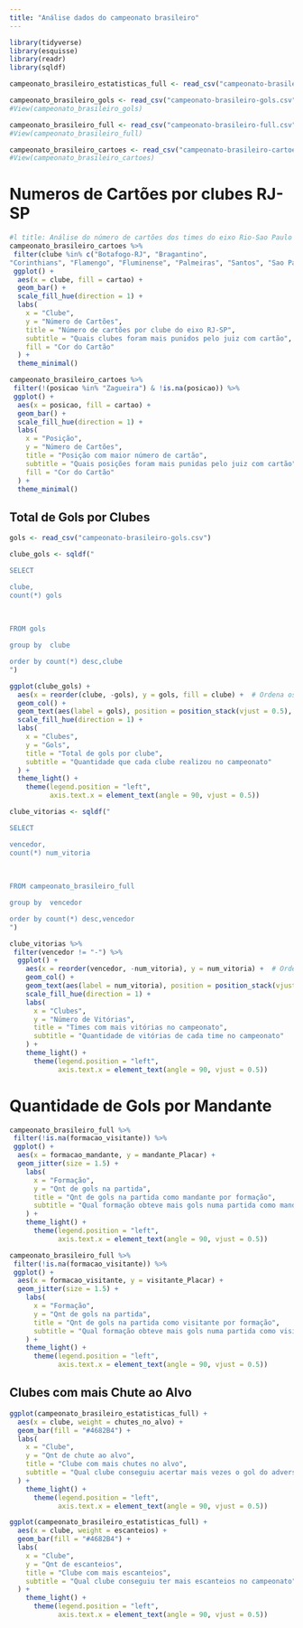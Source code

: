 ---
title: "Análise dados do campeonato brasileiro"
---


```{r, echo=FALSE, warning=FALSE, message=FALSE, conflicts=FALSE}
library(tidyverse)
library(esquisse)
library(readr)
library(sqldf)
```

```{r, echo=FALSE, warning=FALSE, message=FALSE, conflicts=FALSE}
campeonato_brasileiro_estatisticas_full <- read_csv("campeonato-brasileiro-estatisticas-full.csv")
```


```{r, echo=FALSE, warning=FALSE, message=FALSE, conflicts=FALSE}
campeonato_brasileiro_gols <- read_csv("campeonato-brasileiro-gols.csv")
#View(campeonato_brasileiro_gols)
```

```{r, echo=FALSE, warning=FALSE, message=FALSE, conflicts=FALSE}
campeonato_brasileiro_full <- read_csv("campeonato-brasileiro-full.csv")
#View(campeonato_brasileiro_full)
```

```{r, echo=FALSE, warning=FALSE, message=FALSE, conflicts=FALSE}
campeonato_brasileiro_cartoes <- read_csv("campeonato-brasileiro-cartoes.csv")
#View(campeonato_brasileiro_cartoes)
```
# Numeros de Cartões por clubes RJ-SP

```{r, echo=FALSE, warning=FALSE, message=FALSE, conflicts=FALSE}

#l title: Análise do número de cartões dos times do eixo Rio-Sao Paulo
campeonato_brasileiro_cartoes %>%
 filter(clube %in% c("Botafogo-RJ", "Bragantino", 
"Corinthians", "Flamengo", "Fluminense", "Palmeiras", "Santos", "Sao Paulo", "Vasco")) %>%
 ggplot() +
  aes(x = clube, fill = cartao) +
  geom_bar() +
  scale_fill_hue(direction = 1) +
  labs(
    x = "Clube",
    y = "Número de Cartões",
    title = "Número de cartões por clube do eixo RJ-SP",
    subtitle = "Quais clubes foram mais punidos pelo juiz com cartão",
    fill = "Cor do Cartão"
  ) +
  theme_minimal()
```


```{r, echo=FALSE, warning=FALSE, message=FALSE, conflicts=FALSE}
campeonato_brasileiro_cartoes %>%
 filter(!(posicao %in% "Zagueira") & !is.na(posicao)) %>%
 ggplot() +
  aes(x = posicao, fill = cartao) +
  geom_bar() +
  scale_fill_hue(direction = 1) +
  labs(
    x = "Posição",
    y = "Número de Cartões",
    title = "Posição com maior número de cartão",
    subtitle = "Quais posições foram mais punidas pelo juiz com cartão",
    fill = "Cor do Cartão"
  ) +
  theme_minimal()
```


## Total de Gols por Clubes
```{r, echo=FALSE, warning=FALSE, message=FALSE, conflicts=FALSE}
gols <- read_csv("campeonato-brasileiro-gols.csv")

clube_gols <- sqldf("

SELECT

clube,
count(*) gols
      
      
      
FROM gols 

group by  clube

order by count(*) desc,clube
")
```


```{r, echo=FALSE, warning=FALSE, message=FALSE, conflicts=FALSE}
ggplot(clube_gols) +
  aes(x = reorder(clube, -gols), y = gols, fill = clube) +  # Ordena os clubes de acordo com os valores de gols
  geom_col() +
  geom_text(aes(label = gols), position = position_stack(vjust = 0.5), color = "black", size = 2, angle = 90, hjust = 0.5) +  # Adiciona os valores dos gols dentro de cada barra
  scale_fill_hue(direction = 1) +
  labs(
    x = "Clubes",
    y = "Gols",
    title = "Total de gols por clube",
    subtitle = "Quantidade que cada clube realizou no campeonato"
  ) +
  theme_light() +
    theme(legend.position = "left",
          axis.text.x = element_text(angle = 90, vjust = 0.5))
```


```{r, echo=FALSE, warning=FALSE,message=FALSE, conflicts=FALSE}
clube_vitorias <- sqldf("

SELECT

vencedor,
count(*) num_vitoria
      
      
      
FROM campeonato_brasileiro_full

group by  vencedor

order by count(*) desc,vencedor
")
```



```{r, echo=FALSE, warning=FALSE,message=FALSE, conflicts=FALSE}

clube_vitorias %>%
 filter(vencedor != "-") %>%
  ggplot() +
    aes(x = reorder(vencedor, -num_vitoria), y = num_vitoria) +  # Ordena os clubes de acordo com os valores de gols
    geom_col() +
    geom_text(aes(label = num_vitoria), position = position_stack(vjust = 0.5), color = "black", size = 2, angle = 90, hjust = 0.5) +  # Adiciona os valores dos gols dentro de cada barra
    scale_fill_hue(direction = 1) +
    labs(
      x = "Clubes",
      y = "Número de Vitórias",
      title = "Times com mais vitórias no campeonato",
      subtitle = "Quantidade de vitórias de cada time no campeonato"
    ) +
    theme_light() +
      theme(legend.position = "left",
            axis.text.x = element_text(angle = 90, vjust = 0.5))
```
# Quantidade de Gols por Mandante

```{r, echo=FALSE, warning=FALSE , message=FALSE, conflicts=FALSE}
campeonato_brasileiro_full %>%
 filter(!is.na(formacao_visitante)) %>%
 ggplot() +
  aes(x = formacao_mandante, y = mandante_Placar) +
  geom_jitter(size = 1.5) +
    labs(
      x = "Formação",
      y = "Qnt de gols na partida",
      title = "Qnt de gols na partida como mandante por formação",
      subtitle = "Qual formação obteve mais gols numa partida como mandante"
    ) +
    theme_light() +
      theme(legend.position = "left",
            axis.text.x = element_text(angle = 90, vjust = 0.5))
```
```{r, echo=FALSE, warning=FALSE}
campeonato_brasileiro_full %>%
 filter(!is.na(formacao_visitante)) %>%
 ggplot() +
  aes(x = formacao_visitante, y = visitante_Placar) +
  geom_jitter(size = 1.5) +
    labs(
      x = "Formação",
      y = "Qnt de gols na partida",
      title = "Qnt de gols na partida como visitante por formação",
      subtitle = "Qual formação obteve mais gols numa partida como visitante"
    ) +
    theme_light() +
      theme(legend.position = "left",
            axis.text.x = element_text(angle = 90, vjust = 0.5))
```
## Clubes com mais Chute ao Alvo

```{r, echo=FALSE, warning=FALSE , message=FALSE, conflicts=FALSE}
ggplot(campeonato_brasileiro_estatisticas_full) +
  aes(x = clube, weight = chutes_no_alvo) +
  geom_bar(fill = "#4682B4") +
  labs(
    x = "Clube",
    y = "Qnt de chute ao alvo",
    title = "Clube com mais chutes no alvo",
    subtitle = "Qual clube conseguiu acertar mais vezes o gol do adversário"
  ) +
    theme_light() +
      theme(legend.position = "left",
            axis.text.x = element_text(angle = 90, vjust = 0.5))
```

```{r, echo=FALSE, warning=FALSE , message=FALSE, conflicts=FALSE}
ggplot(campeonato_brasileiro_estatisticas_full) +
  aes(x = clube, weight = escanteios) +
  geom_bar(fill = "#4682B4") +
  labs(
    x = "Clube",
    y = "Qnt de escanteios",
    title = "Clube com mais escanteios",
    subtitle = "Qual clube conseguiu ter mais escanteios no campeonato"
  ) +
    theme_light() +
      theme(legend.position = "left",
            axis.text.x = element_text(angle = 90, vjust = 0.5))
```
